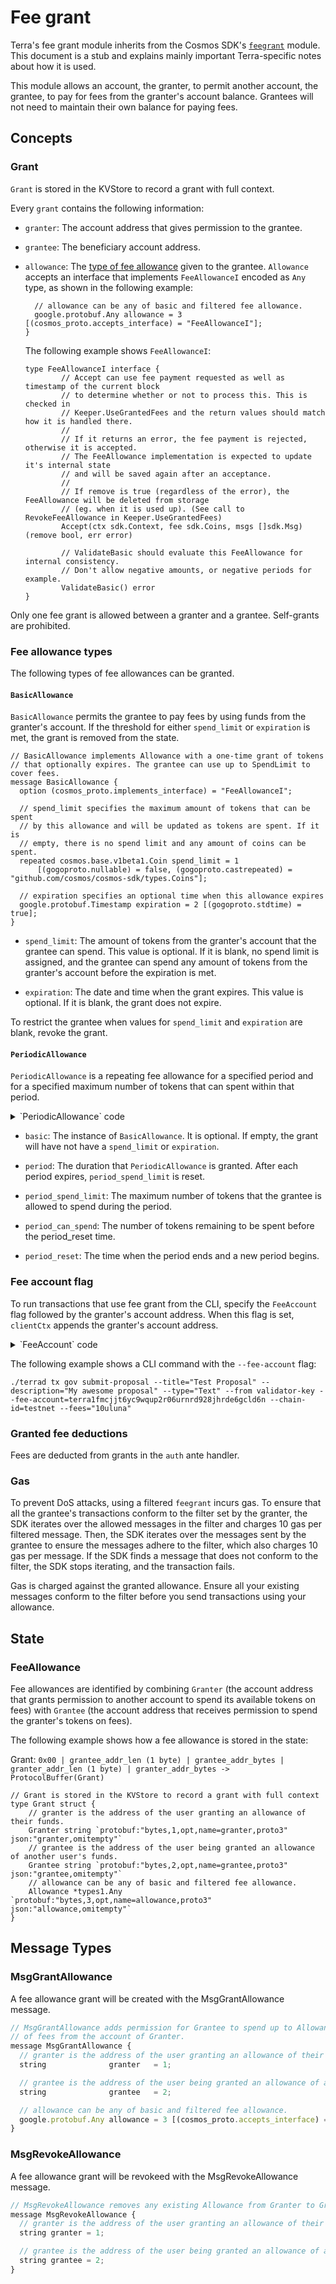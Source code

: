 
# Fee grant

<Admonition type="info">

Terra's fee grant module inherits from the Cosmos SDK's [`feegrant`](https://docs.cosmos.network/master/modules/feegrant/) module. This document is a stub and explains mainly important Terra-specific notes about how it is used.

</Admonition>

This module allows an account, the granter, to permit another account, the grantee, to pay for fees from the granter's account balance. Grantees will not need to maintain their own balance for paying fees.

## Concepts

### Grant

`Grant` is stored in the KVStore to record a grant with full context.

Every `grant` contains the following information:

- `granter`: The account address that gives permission to the grantee.
- `grantee`: The beneficiary account address.
- `allowance`: The [type of fee allowance](#fee-allowance-types) given to the grantee. `Allowance` accepts an interface that implements `FeeAllowanceI` encoded as `Any` type, as shown in the following example:

  ```
    // allowance can be any of basic and filtered fee allowance.
    google.protobuf.Any allowance = 3 [(cosmos_proto.accepts_interface) = "FeeAllowanceI"];
  }
  ```

  The following example shows `FeeAllowanceI`:

  ```
  type FeeAllowanceI interface {
          // Accept can use fee payment requested as well as timestamp of the current block
          // to determine whether or not to process this. This is checked in
          // Keeper.UseGrantedFees and the return values should match how it is handled there.
          //
          // If it returns an error, the fee payment is rejected, otherwise it is accepted.
          // The FeeAllowance implementation is expected to update it's internal state
          // and will be saved again after an acceptance.
          //
          // If remove is true (regardless of the error), the FeeAllowance will be deleted from storage
          // (eg. when it is used up). (See call to RevokeFeeAllowance in Keeper.UseGrantedFees)
          Accept(ctx sdk.Context, fee sdk.Coins, msgs []sdk.Msg) (remove bool, err error)

          // ValidateBasic should evaluate this FeeAllowance for internal consistency.
          // Don't allow negative amounts, or negative periods for example.
          ValidateBasic() error
  }
  ```

Only one fee grant is allowed between a granter and a grantee. Self-grants are prohibited.

### Fee allowance types

The following types of fee allowances can be granted.

#### `BasicAllowance`

`BasicAllowance` permits the grantee to pay fees by using funds from the granter's account. If the threshold for either `spend_limit` or `expiration` is met, the grant is removed from the state.

```
// BasicAllowance implements Allowance with a one-time grant of tokens
// that optionally expires. The grantee can use up to SpendLimit to cover fees.
message BasicAllowance {
  option (cosmos_proto.implements_interface) = "FeeAllowanceI";

  // spend_limit specifies the maximum amount of tokens that can be spent
  // by this allowance and will be updated as tokens are spent. If it is
  // empty, there is no spend limit and any amount of coins can be spent.
  repeated cosmos.base.v1beta1.Coin spend_limit = 1
      [(gogoproto.nullable) = false, (gogoproto.castrepeated) = "github.com/cosmos/cosmos-sdk/types.Coins"];

  // expiration specifies an optional time when this allowance expires
  google.protobuf.Timestamp expiration = 2 [(gogoproto.stdtime) = true];
}
```

- `spend_limit`: The amount of tokens from the granter's account that the grantee can spend. This value is optional. If it is blank, no spend limit is assigned, and the grantee can spend any amount of tokens from the granter's account before the expiration is met.

- `expiration`: The date and time when the grant expires. This value is optional. If it is blank, the grant does not expire.

To restrict the grantee when values for `spend_limit` and `expiration` are blank, revoke the grant.

#### `PeriodicAllowance`

`PeriodicAllowance` is a repeating fee allowance for a specified period and for a specified maximum number of tokens that can spent within that period.

<details> 
<summary> `PeriodicAllowance` code </summary>
<p>

```
// PeriodicAllowance extends Allowance to allow for both a maximum cap,
// as well as a limit per time period.
message PeriodicAllowance {
  option (cosmos_proto.implements_interface) = "FeeAllowanceI";

  // basic specifies a struct of `BasicAllowance`
  BasicAllowance basic = 1 [(gogoproto.nullable) = false];

  // period specifies the time duration in which period_spend_limit coins can
  // be spent before that allowance is reset
  google.protobuf.Duration period = 2 [(gogoproto.stdduration) = true, (gogoproto.nullable) = false];

  // period_spend_limit specifies the maximum number of coins that can be spent
  // in the period
  repeated cosmos.base.v1beta1.Coin period_spend_limit = 3
      [(gogoproto.nullable) = false, (gogoproto.castrepeated) = "github.com/cosmos/cosmos-sdk/types.Coins"];

  // period_can_spend is the number of coins left to be spent before the period_reset time
  repeated cosmos.base.v1beta1.Coin period_can_spend = 4
      [(gogoproto.nullable) = false, (gogoproto.castrepeated) = "github.com/cosmos/cosmos-sdk/types.Coins"];

  // period_reset is the time at which this period resets and a new one begins,
  // it is calculated from the start time of the first transaction after the
  // last period ended
  google.protobuf.Timestamp period_reset = 5 [(gogoproto.stdtime) = true, (gogoproto.nullable) = false];
}

// AllowedMsgAllowance creates allowance only for specified message types.
message AllowedMsgAllowance {
  option (gogoproto.goproto_getters)         = false;
  option (cosmos_proto.implements_interface) = "FeeAllowanceI";

  // allowance can be any of basic and filtered fee allowance.
  google.protobuf.Any allowance = 1 [(cosmos_proto.accepts_interface) = "FeeAllowanceI"];

  // allowed_messages are the messages for which the grantee has the access.
  repeated string allowed_messages = 2;
}

// Grant is stored in the KVStore to record a grant with full context
message Grant {
  // granter is the address of the user granting an allowance of their funds.
  string              granter   = 1;

  // grantee is the address of the user being granted an allowance of another user's funds.
  string              grantee   = 2;

```

</p>
</details>

- `basic`: The instance of `BasicAllowance`.  It is optional. If empty, the grant will have not have a `spend_limit` or `expiration`.

- `period`: The duration that `PeriodicAllowance` is granted. After each period expires, `period_spend_limit` is reset.

- `period_spend_limit`: The maximum number of tokens that the grantee is allowed to spend during the period.

- `period_can_spend`: The number of tokens remaining to be spent before the period_reset time.

- `period_reset`: The time when the period ends and a new period begins.

### Fee account flag

To run transactions that use fee grant from the CLI, specify the `FeeAccount` flag followed by the granter's account address. When this flag is set, `clientCtx` appends the granter's account address.

<details> 
<summary> `FeeAccount` code </summary>
<p>

```
if clientCtx.FeeGranter == nil || flagSet.Changed(flags.FlagFeeAccount) {
  granter, _ := flagSet.GetString(flags.FlagFeeAccount)

  if granter != "" {
    granterAcc, err := sdk.AccAddressFromBech32(granter)
    if err != nil {
      return clientCtx, err
    }

    clientCtx = clientCtx.WithFeeGranterAddress(granterAcc)
  }
}
```

```
package tx

import (
	"bufio"
	"errors"
	"fmt"
	"net/http"
	"os"

	"github.com/spf13/pflag"

	"github.com/cosmos/cosmos-sdk/client"
	"github.com/cosmos/cosmos-sdk/client/flags"
	"github.com/cosmos/cosmos-sdk/client/input"
	"github.com/cosmos/cosmos-sdk/crypto/keys/secp256k1"
	cryptotypes "github.com/cosmos/cosmos-sdk/crypto/types"
	sdk "github.com/cosmos/cosmos-sdk/types"
	sdkerrors "github.com/cosmos/cosmos-sdk/types/errors"
	"github.com/cosmos/cosmos-sdk/types/rest"
	"github.com/cosmos/cosmos-sdk/types/tx"
	"github.com/cosmos/cosmos-sdk/types/tx/signing"
	authsigning "github.com/cosmos/cosmos-sdk/x/auth/signing"
	authtx "github.com/cosmos/cosmos-sdk/x/auth/tx"
)

// GenerateOrBroadcastTxCLI will either generate and print and unsigned transaction
// or sign it and broadcast it returning an error upon failure.
func GenerateOrBroadcastTxCLI(clientCtx client.Context, flagSet *pflag.FlagSet, msgs ...sdk.Msg) error {
	txf := NewFactoryCLI(clientCtx, flagSet)
	return GenerateOrBroadcastTxWithFactory(clientCtx, txf, msgs...)
}

// GenerateOrBroadcastTxWithFactory will either generate and print and unsigned transaction
// or sign it and broadcast it returning an error upon failure.
func GenerateOrBroadcastTxWithFactory(clientCtx client.Context, txf Factory, msgs ...sdk.Msg) error {
	if clientCtx.GenerateOnly {
		return GenerateTx(clientCtx, txf, msgs...)
	}

	return BroadcastTx(clientCtx, txf, msgs...)
}

// GenerateTx will generate an unsigned transaction and print it to the writer
// specified by ctx.Output. If simulation was requested, the gas will be
// simulated and also printed to the same writer before the transaction is
// printed.
func GenerateTx(clientCtx client.Context, txf Factory, msgs ...sdk.Msg) error {
	if txf.SimulateAndExecute() {
		if clientCtx.Offline {
			return errors.New("cannot estimate gas in offline mode")
		}

		_, adjusted, err := CalculateGas(clientCtx.QueryWithData, txf, msgs...)
		if err != nil {
			return err
		}

		txf = txf.WithGas(adjusted)
		_, _ = fmt.Fprintf(os.Stderr, "%s\n", GasEstimateResponse{GasEstimate: txf.Gas()})
	}

	tx, err := BuildUnsignedTx(txf, msgs...)
	if err != nil {
		return err
	}

	json, err := clientCtx.TxConfig.TxJSONEncoder()(tx.GetTx())
	if err != nil {
		return err
	}

	return clientCtx.PrintString(fmt.Sprintf("%s\n", json))
}

// BroadcastTx attempts to generate, sign and broadcast a transaction with the
// given set of messages. It will also simulate gas requirements if necessary.
// It will return an error upon failure.
func BroadcastTx(clientCtx client.Context, txf Factory, msgs ...sdk.Msg) error {
	txf, err := PrepareFactory(clientCtx, txf)
	if err != nil {
		return err
	}

	if txf.SimulateAndExecute() || clientCtx.Simulate {
		_, adjusted, err := CalculateGas(clientCtx.QueryWithData, txf, msgs...)
		if err != nil {
			return err
		}

		txf = txf.WithGas(adjusted)
		_, _ = fmt.Fprintf(os.Stderr, "%s\n", GasEstimateResponse{GasEstimate: txf.Gas()})
	}

	if clientCtx.Simulate {
		return nil
	}

	tx, err := BuildUnsignedTx(txf, msgs...)
	if err != nil {
		return err
	}

	if !clientCtx.SkipConfirm {
		out, err := clientCtx.TxConfig.TxJSONEncoder()(tx.GetTx())
		if err != nil {
			return err
		}

		_, _ = fmt.Fprintf(os.Stderr, "%s\n\n", out)

		buf := bufio.NewReader(os.Stdin)
		ok, err := input.GetConfirmation("confirm transaction before signing and broadcasting", buf, os.Stderr)

		if err != nil || !ok {
			_, _ = fmt.Fprintf(os.Stderr, "%s\n", "cancelled transaction")
			return err
		}
	}

	tx.SetFeeGranter(clientCtx.GetFeeGranterAddress())
	err = Sign(txf, clientCtx.GetFromName(), tx, true)
	if err != nil {
		return err
	}

	txBytes, err := clientCtx.TxConfig.TxEncoder()(tx.GetTx())
	if err != nil {
		return err
	}

	// broadcast to a Tendermint node
	res, err := clientCtx.BroadcastTx(txBytes)
	if err != nil {
		return err
	}

	return clientCtx.PrintProto(res)
}

// WriteGeneratedTxResponse writes a generated unsigned transaction to the
// provided http.ResponseWriter. It will simulate gas costs if requested by the
// BaseReq. Upon any error, the error will be written to the http.ResponseWriter.
// Note that this function returns the legacy StdTx Amino JSON format for compatibility
// with legacy clients.
func WriteGeneratedTxResponse(
	ctx client.Context, w http.ResponseWriter, br rest.BaseReq, msgs ...sdk.Msg,
) {
	gasAdj, ok := rest.ParseFloat64OrReturnBadRequest(w, br.GasAdjustment, flags.DefaultGasAdjustment)
	if !ok {
		return
	}

	gasSetting, err := flags.ParseGasSetting(br.Gas)
	if rest.CheckBadRequestError(w, err) {
		return
	}

	txf := Factory{fees: br.Fees, gasPrices: br.GasPrices}.
		WithAccountNumber(br.AccountNumber).
		WithSequence(br.Sequence).
		WithGas(gasSetting.Gas).
		WithGasAdjustment(gasAdj).
		WithMemo(br.Memo).
		WithChainID(br.ChainID).
		WithSimulateAndExecute(br.Simulate).
		WithTxConfig(ctx.TxConfig).
		WithTimeoutHeight(br.TimeoutHeight)

	if br.Simulate || gasSetting.Simulate {
		if gasAdj < 0 {
			rest.WriteErrorResponse(w, http.StatusBadRequest, sdkerrors.ErrorInvalidGasAdjustment.Error())
			return
		}

		_, adjusted, err := CalculateGas(ctx.QueryWithData, txf, msgs...)
		if rest.CheckInternalServerError(w, err) {
			return
		}

		txf = txf.WithGas(adjusted)

		if br.Simulate {
			rest.WriteSimulationResponse(w, ctx.LegacyAmino, txf.Gas())
			return
		}
	}

	tx, err := BuildUnsignedTx(txf, msgs...)
	if rest.CheckBadRequestError(w, err) {
		return
	}

	stdTx, err := ConvertTxToStdTx(ctx.LegacyAmino, tx.GetTx())
	if rest.CheckInternalServerError(w, err) {
		return
	}

	output, err := ctx.LegacyAmino.MarshalJSON(stdTx)
	if rest.CheckInternalServerError(w, err) {
		return
	}

	w.Header().Set("Content-Type", "application/json")
	w.WriteHeader(http.StatusOK)
	_, _ = w.Write(output)
}

// BuildUnsignedTx builds a transaction to be signed given a set of messages. The
// transaction is initially created via the provided factory's generator. Once
// created, the fee, memo, and messages are set.
func BuildUnsignedTx(txf Factory, msgs ...sdk.Msg) (client.TxBuilder, error) {
	if txf.chainID == "" {
		return nil, fmt.Errorf("chain ID required but not specified")
	}

	fees := txf.fees

	if !txf.gasPrices.IsZero() {
		if !fees.IsZero() {
			return nil, errors.New("cannot provide both fees and gas prices")
		}

		glDec := sdk.NewDec(int64(txf.gas))

		// Derive the fees based on the provided gas prices, where
		// fee = ceil(gasPrice * gasLimit).
		fees = make(sdk.Coins, len(txf.gasPrices))

		for i, gp := range txf.gasPrices {
			fee := gp.Amount.Mul(glDec)
			fees[i] = sdk.NewCoin(gp.Denom, fee.Ceil().RoundInt())
		}
	}

	tx := txf.txConfig.NewTxBuilder()

	if err := tx.SetMsgs(msgs...); err != nil {
		return nil, err
	}

	tx.SetMemo(txf.memo)
	tx.SetFeeAmount(fees)
	tx.SetGasLimit(txf.gas)
	tx.SetTimeoutHeight(txf.TimeoutHeight())

	return tx, nil
}

// BuildSimTx creates an unsigned tx with an empty single signature and returns
// the encoded transaction or an error if the unsigned transaction cannot be
// built.
func BuildSimTx(txf Factory, msgs ...sdk.Msg) ([]byte, error) {
	txb, err := BuildUnsignedTx(txf, msgs...)
	if err != nil {
		return nil, err
	}

	// Create an empty signature literal as the ante handler will populate with a
	// sentinel pubkey.
	sig := signing.SignatureV2{
		PubKey: &secp256k1.PubKey{},
		Data: &signing.SingleSignatureData{
			SignMode: txf.signMode,
		},
		Sequence: txf.Sequence(),
	}
	if err := txb.SetSignatures(sig); err != nil {
		return nil, err
	}

	protoProvider, ok := txb.(authtx.ProtoTxProvider)
	if !ok {
		return nil, fmt.Errorf("cannot simulate amino tx")
	}
	simReq := tx.SimulateRequest{Tx: protoProvider.GetProtoTx()}

	return simReq.Marshal()
}

// CalculateGas simulates the execution of a transaction and returns the
// simulation response obtained by the query and the adjusted gas amount.
func CalculateGas(
	queryFunc func(string, []byte) ([]byte, int64, error), txf Factory, msgs ...sdk.Msg,
) (tx.SimulateResponse, uint64, error) {
	txBytes, err := BuildSimTx(txf, msgs...)
	if err != nil {
		return tx.SimulateResponse{}, 0, err
	}

	// TODO This should use the generated tx service Client.
	// https://github.com/cosmos/cosmos-sdk/issues/7726
	bz, _, err := queryFunc("/cosmos.tx.v1beta1.Service/Simulate", txBytes)
	if err != nil {
		return tx.SimulateResponse{}, 0, err
	}

	var simRes tx.SimulateResponse

	if err := simRes.Unmarshal(bz); err != nil {
		return tx.SimulateResponse{}, 0, err
	}

	return simRes, uint64(txf.GasAdjustment() * float64(simRes.GasInfo.GasUsed)), nil
}

// PrepareFactory ensures the account defined by ctx.GetFromAddress() exists and
// if the account number and/or the account sequence number are zero (not set),
// they will be queried for and set on the provided Factory. A new Factory with
// the updated fields will be returned.
func PrepareFactory(clientCtx client.Context, txf Factory) (Factory, error) {
	from := clientCtx.GetFromAddress()

	if err := txf.accountRetriever.EnsureExists(clientCtx, from); err != nil {
		return txf, err
	}

	initNum, initSeq := txf.accountNumber, txf.sequence
	if initNum == 0 || initSeq == 0 {
		num, seq, err := txf.accountRetriever.GetAccountNumberSequence(clientCtx, from)
		if err != nil {
			return txf, err
		}

		if initNum == 0 {
			txf = txf.WithAccountNumber(num)
		}

		if initSeq == 0 {
			txf = txf.WithSequence(seq)
		}
	}

	return txf, nil
}

// SignWithPrivKey signs a given tx with the given private key, and returns the
// corresponding SignatureV2 if the signing is successful.
func SignWithPrivKey(
	signMode signing.SignMode, signerData authsigning.SignerData,
	txBuilder client.TxBuilder, priv cryptotypes.PrivKey, txConfig client.TxConfig,
	accSeq uint64,
) (signing.SignatureV2, error) {
	var sigV2 signing.SignatureV2

	// Generate the bytes to be signed.
	signBytes, err := txConfig.SignModeHandler().GetSignBytes(signMode, signerData, txBuilder.GetTx())
	if err != nil {
		return sigV2, err
	}

	// Sign those bytes
	signature, err := priv.Sign(signBytes)
	if err != nil {
		return sigV2, err
	}

	// Construct the SignatureV2 struct
	sigData := signing.SingleSignatureData{
		SignMode:  signMode,
		Signature: signature,
	}

	sigV2 = signing.SignatureV2{
		PubKey:   priv.PubKey(),
		Data:     &sigData,
		Sequence: accSeq,
	}

	return sigV2, nil
}

func checkMultipleSigners(mode signing.SignMode, tx authsigning.Tx) error {
	if mode == signing.SignMode_SIGN_MODE_DIRECT &&
		len(tx.GetSigners()) > 1 {
		return sdkerrors.Wrap(sdkerrors.ErrNotSupported, "Signing in DIRECT mode is only supported for transactions with one signer only")
	}
	return nil
}

// Sign signs a given tx with a named key. The bytes signed over are canconical.
// The resulting signature will be added to the transaction builder overwriting the previous
// ones if overwrite=true (otherwise, the signature will be appended).
// Signing a transaction with mutltiple signers in the DIRECT mode is not supprted and will
// return an error.
// An error is returned upon failure.
func Sign(txf Factory, name string, txBuilder client.TxBuilder, overwriteSig bool) error {
	if txf.keybase == nil {
		return errors.New("keybase must be set prior to signing a transaction")
	}

	signMode := txf.signMode
	if signMode == signing.SignMode_SIGN_MODE_UNSPECIFIED {
		// use the SignModeHandler's default mode if unspecified
		signMode = txf.txConfig.SignModeHandler().DefaultMode()
	}
	if err := checkMultipleSigners(signMode, txBuilder.GetTx()); err != nil {
		return err
	}

	key, err := txf.keybase.Key(name)
	if err != nil {
		return err
	}
	pubKey := key.GetPubKey()
	signerData := authsigning.SignerData{
		ChainID:       txf.chainID,
		AccountNumber: txf.accountNumber,
		Sequence:      txf.sequence,
	}

	// For SIGN_MODE_DIRECT, calling SetSignatures calls setSignerInfos on
	// TxBuilder under the hood, and SignerInfos is needed to generated the
	// sign bytes. This is the reason for setting SetSignatures here, with a
	// nil signature.
	//
	// Note: this line is not needed for SIGN_MODE_LEGACY_AMINO, but putting it
	// also doesn't affect its generated sign bytes, so for the sake of simplicity,
	// it is placed here.
	sigData := signing.SingleSignatureData{
		SignMode:  signMode,
		Signature: nil,
	}
	sig := signing.SignatureV2{
		PubKey:   pubKey,
		Data:     &sigData,
		Sequence: txf.Sequence(),
	}
	var prevSignatures []signing.SignatureV2
	if !overwriteSig {
		prevSignatures, err = txBuilder.GetTx().GetSignaturesV2()
		if err != nil {
			return err
		}
	}
	if err := txBuilder.SetSignatures(sig); err != nil {
		return err
	}

	// Generate the bytes to be signed.
	bytesToSign, err := txf.txConfig.SignModeHandler().GetSignBytes(signMode, signerData, txBuilder.GetTx())
	if err != nil {
		return err
	}

	// Sign those bytes
	sigBytes, _, err := txf.keybase.Sign(name, bytesToSign)
	if err != nil {
		return err
	}

	// Construct the SignatureV2 struct
	sigData = signing.SingleSignatureData{
		SignMode:  signMode,
		Signature: sigBytes,
	}
	sig = signing.SignatureV2{
		PubKey:   pubKey,
		Data:     &sigData,
		Sequence: txf.Sequence(),
	}

	if overwriteSig {
		return txBuilder.SetSignatures(sig)
	}
	prevSignatures = append(prevSignatures, sig)
	return txBuilder.SetSignatures(prevSignatures...)
}

// GasEstimateResponse defines a response definition for tx gas estimation.
type GasEstimateResponse struct {
	GasEstimate uint64 `json:"gas_estimate" yaml:"gas_estimate"`
}

func (gr GasEstimateResponse) String() string {
	return fmt.Sprintf("gas estimate: %d", gr.GasEstimate)
}
```

```
func (w *wrapper) SetFeeGranter(feeGranter sdk.AccAddress) {
	if w.tx.AuthInfo.Fee == nil {
		w.tx.AuthInfo.Fee = &tx.Fee{}
	}

	w.tx.AuthInfo.Fee.Granter = feeGranter.String()

	// set authInfoBz to nil because the cached authInfoBz no longer matches tx.AuthInfo
	w.authInfoBz = nil
}
```

```
// Fee includes the amount of coins paid in fees and the maximum
// gas to be used by the transaction. The ratio yields an effective "gasprice",
// which must be above some miminum to be accepted into the mempool.
message Fee {
  // amount is the amount of coins to be paid as a fee
  repeated cosmos.base.v1beta1.Coin amount = 1
      [(gogoproto.nullable) = false, (gogoproto.castrepeated) = "github.com/cosmos/cosmos-sdk/types.Coins"];

  // gas_limit is the maximum gas that can be used in transaction processing
  // before an out of gas error occurs
  uint64 gas_limit = 2;

  // if unset, the first signer is responsible for paying the fees. If set, the specified account must pay the fees.
  // the payer must be a tx signer (and thus have signed this field in AuthInfo).
  // setting this field does *not* change the ordering of required signers for the transaction.
  string payer = 3;

  // if set, the fee payer (either the first signer or the value of the payer field) requests that a fee grant be used
  // to pay fees instead of the fee payer's own balance. If an appropriate fee grant does not exist or the chain does
  // not support fee grants, this will fail
  string granter = 4;
}
```

</p>
</details>

The following example shows a CLI command with the `--fee-account` flag:

```
./terrad tx gov submit-proposal --title="Test Proposal" --description="My awesome proposal" --type="Text" --from validator-key --fee-account=terra1fmcjjt6yc9wqup2r06urnrd928jhrde6gcld6n --chain-id=testnet --fees="10uluna"
```

### Granted fee deductions

Fees are deducted from grants in the `auth` ante handler.

### Gas

To prevent DoS attacks, using a filtered `feegrant` incurs gas. To ensure that all the grantee's transactions conform to the filter set by the granter, the SDK iterates over the allowed messages in the filter and charges 10 gas per filtered message. Then, the SDK iterates over the messages sent by the grantee to ensure the messages adhere to the filter, which also charges 10 gas per message. If the SDK finds a message that does not conform to the filter, the SDK stops iterating, and the transaction fails.

<Admonition type="caution">

Gas is charged against the granted allowance. Ensure all your existing messages conform to the filter before you send transactions using your allowance.

</Admonition>

## State

### FeeAllowance

Fee allowances are identified by combining `Granter` (the account address that grants permission to another account to spend its available tokens on fees) with `Grantee` (the account address that receives permission to spend the granter's tokens on fees).

The following example shows how a fee allowance is stored in the state:

Grant: `0x00 | grantee_addr_len (1 byte) | grantee_addr_bytes | granter_addr_len (1 byte) | granter_addr_bytes -> ProtocolBuffer(Grant)`

```
// Grant is stored in the KVStore to record a grant with full context
type Grant struct {
	// granter is the address of the user granting an allowance of their funds.
	Granter string `protobuf:"bytes,1,opt,name=granter,proto3" json:"granter,omitempty"`
	// grantee is the address of the user being granted an allowance of another user's funds.
	Grantee string `protobuf:"bytes,2,opt,name=grantee,proto3" json:"grantee,omitempty"`
	// allowance can be any of basic and filtered fee allowance.
	Allowance *types1.Any `protobuf:"bytes,3,opt,name=allowance,proto3" json:"allowance,omitempty"`
}
```

## Message Types

### MsgGrantAllowance

A fee allowance grant will be created with the MsgGrantAllowance message.

```js
// MsgGrantAllowance adds permission for Grantee to spend up to Allowance
// of fees from the account of Granter.
message MsgGrantAllowance {
  // granter is the address of the user granting an allowance of their funds.
  string              granter   = 1;

  // grantee is the address of the user being granted an allowance of another user's funds.
  string              grantee   = 2;

  // allowance can be any of basic and filtered fee allowance.
  google.protobuf.Any allowance = 3 [(cosmos_proto.accepts_interface) = "FeeAllowanceI"];
}
```

### MsgRevokeAllowance

A fee allowance grant will be revokeed with the MsgRevokeAllowance message.

```js
// MsgRevokeAllowance removes any existing Allowance from Granter to Grantee.
message MsgRevokeAllowance {
  // granter is the address of the user granting an allowance of their funds.
  string granter = 1;

  // grantee is the address of the user being granted an allowance of another user's funds.
  string grantee = 2;
}
```
